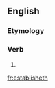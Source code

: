 ==English==

===Etymology===
{{suffix|en|establish|eth}}

===Verb===
{{head|en|verb form}}

# {{en-archaic third-person singular of|establish}}

[[fr:establisheth]]